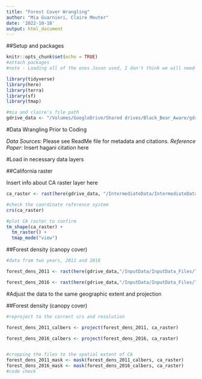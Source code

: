 ```yaml
---
title: "Forest Cover Wrangling"
author: "Mia Guarnieri, Claire Meuter"
date: '2022-10-18'
output: html_document
---
```


##Setup and packages

```r
knitr::opts_chunk$set(echo = TRUE)
#attach packages
#note - Loading all of the ones Jason used, I don't think we will need all of them 

library(tidyverse)
library(here)
library(terra)
library(sf)
library(tmap)

#mia and claire's file path
gdrive_data <- "/Volumes/GoogleDrive/Shared drives/Black_Bear_Aware/gdrive_data"

```

#Data Wrangling Prior to Coding

*Data Sources*: Please see ReadMe file for metadata and citations.
*Reference Paper*: Insert hagani citation here

#Load in necessary data layers

##California raster

Insert info about CA raster layer here

```r

ca_raster <- rast(here(gdrive_data, "/IntermediateData/IntermediateData_Files/CARaster_Tiger_Reclassed/CARaster_Tiger_Reclassed.img"))

#check the coordinate reference system 
crs(ca_raster)

#plot CA raster to confirm
tm_shape(ca_raster) +
  tm_raster() +
  tmap_mode("view")

```

##Forest density (canopy cover)

```r
#data from two years, 2011 and 2016

forest_dens_2011 <- rast(here(gdrive_data,"/InputData/InputData_Files/TreeCanopyCover_NLCD/2011_TreeCanopyCover_NLCD/2011_TreeCanopyCover_NLCD.img"))

forest_dens_2016 <- rast(here(gdrive_data,"/InputData/InputData_Files/TreeCanopyCover_NLCD/2016_TreeCanopyCover_NLCD/2016_TreeCanopyCover_NLCD.img"))

```

#Adjust the data to the same geographic extent and projection


##Forest density (canopy cover)

```r
#reproject to the correct crs and resolution

forest_dens_2011_calbers <- project(forest_dens_2011, ca_raster)

forest_dens_2016_calbers <- project(forest_dens_2016, ca_raster)


#cropping the files to the spatial extent of CA
forest_dens_2011_mask <- mask(forest_dens_2011_calbers, ca_raster)
forest_dens_2016_mask <- mask(forest_dens_2016_calbers, ca_raster)
#code check
```


